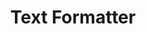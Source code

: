 ---
title: "Text Formatter"
publishedAt: "26-10-2024"
active: false
description: "A Simple text formatter, format your MARKDOWN text to HTML."
image: "/img/content/work/web-development/textformatter.png"
links:
  github: "https://github.com/Anthony01M/textformatter"
  website: "https://anthony01m.github.io/textformatter/"
tags: "web development, text formatter, text, formatter, markdown, html, css, javascript"
---